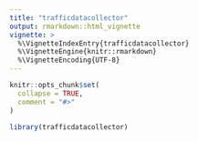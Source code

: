 ```yaml
---
title: "trafficdatacollector"
output: rmarkdown::html_vignette
vignette: >
  %\VignetteIndexEntry{trafficdatacollector}
  %\VignetteEngine{knitr::rmarkdown}
  %\VignetteEncoding{UTF-8}
---
```


```r
knitr::opts_chunk$set(
  collapse = TRUE,
  comment = "#>"
)
```

```r
library(trafficdatacollector)
```
